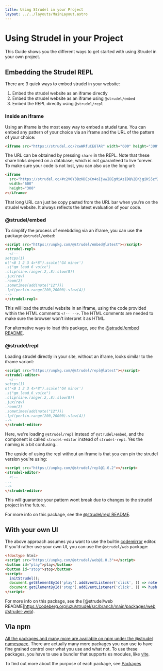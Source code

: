 ```yaml
---
title: Using Strudel in your Project
layout: ../../layouts/MainLayout.astro
---
```


# Using Strudel in your Project

This Guide shows you the different ways to get started with using Strudel in your own project.

## Embedding the Strudel REPL

There are 3 quick ways to embed strudel in your website:

1. Embed the strudel website as an iframe directly
2. Embed the strudel website as an iframe using `@strudel/embed`
3. Embed the REPL directly using `@strudel/repl`

### Inside an iframe

Using an iframe is the most easy way to embed a studel tune.
You can embed any pattern of your choice via an iframe and the URL of the pattern of your choice:

```html
<iframe src="https://strudel.cc/?xwWRfuCE8TAR" width="600" height="300"></iframe>
```

The URL can be obtained by pressing `share` in the REPL.
Note that these share links depend on a database, which is not guaranteed to live forever.
To make sure your code is not lost, you can also use the long url:

```html
<iframe
  src="https://strudel.cc/#c2V0Y3BzKDEpCm4oIjwwIDEgMiAzIDQ%2BKjgiKS5zY2FsZSgnRzQgbWlub3InKQoucygiZ21fbGVhZF82X3ZvaWNlIikKLmNsaXAoc2luZS5yYW5nZSguMiwuOCkuc2xvdyg4KSkKLmp1eChyZXYpCi5yb29tKDIpCi5zb21ldGltZXMoYWRkKG5vdGUoIjEyIikpKQoubHBmKHBlcmxpbi5yYW5nZSgyMDAsMjAwMDApLnNsb3coNCkp"
  width="600"
  height="300"
></iframe>
```

That long URL can just be copy pasted from the URL bar when you're on the strudel website. It always reflects the latest evaluation of your code.

### @strudel/embed

To simplify the process of emebdding via an iframe, you can use the package `@strudel/embed`:

```html
<script src="https://unpkg.com/@strudel/embed@latest"></script>
<strudel-repl>
  <!--
setcps(1)
n("<0 1 2 3 4>*8").scale('G4 minor')
.s("gm_lead_6_voice")
.clip(sine.range(.2,.8).slow(8))
.jux(rev)
.room(2)
.sometimes(add(note("12")))
.lpf(perlin.range(200,20000).slow(4))
-->
</strudel-repl>
```

This will load the strudel website in an iframe, using the code provided within the HTML comments `<!-- -->`.
The HTML comments are needed to make sure the browser won't interpret it as HTML.

For alternative ways to load this package, see the [@strudel/embed README](https://codeberg.org/uzu/strudel/src/branch/main/packages/embed#strudel-embed).

### @strudel/repl

Loading strudel directly in your site, without an iframe, looks similar to the iframe variant:

```html
<script src="https://unpkg.com/@strudel/repl@latest"></script>
<strudel-editor>
  <!--
setcps(1)
n("<0 1 2 3 4>*8").scale('G4 minor')
.s("gm_lead_6_voice")
.clip(sine.range(.2,.8).slow(8))
.jux(rev)
.room(2)
.sometimes(add(note("12")))
.lpf(perlin.range(200,20000).slow(4))
-->
</strudel-editor>
```

Here, we're loading `@strudel/repl` instead of `@strudel/embed`, and the component is called `strudel-editor` instead of `strudel-repl`.
Yes the naming is a bit confusing..

The upside of using the repl without an iframe is that you can pin the strudel version you're using:

```html
<script src="https://unpkg.com/@strudel/repl@1.0.2"></script>
<strudel-editor>
  <!--
...  
-->
</strudel-editor>
```

This will guarantee your pattern wont break due to changes to the strudel project in the future.

For more info on this package, see the [@strudel/repl README](https://codeberg.org/uzu/strudel/src/branch/main/packages/repl#strudel-repl).

## With your own UI

The above approach assumes you want to use the builtin [codemirror](https://codemirror.net/) editor.
If you'd rather use your own UI, you can use the `@strudel/web` package:

```html
<!doctype html>
<script src="https://unpkg.com/@strudel/web@1.0.3"></script>
<button id="play">play</button>
<button id="stop">stop</button>
<script>
  initStrudel();
  document.getElementById('play').addEventListener('click', () => note('<c a f e>(3,8)').jux(rev).play());
  document.getElementById('stop').addEventListener('click', () => hush());
</script>
```

For more info on this package, see the [@strudel/web README]https://codeberg.org/uzu/strudel/src/branch/main/packages/web#strudel-web).

## Via npm

[All the packages and many more are available on npm under the @strudel namespace](https://www.npmjs.com/search?q=%40strudel).
There are actually many more packages you can use to have fine grained control over what you use and what not.
To use these packages, you have to use a bundler that supports es modules, like [vite](https://vitejs.dev/).

To find out more about the purpose of each package, see [Packages](/technical-manual/packages)
